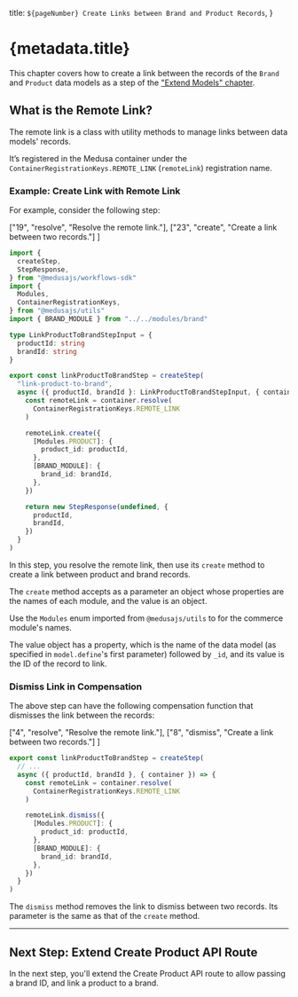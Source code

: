   title: `${pageNumber} Create Links between Brand and Product Records`,
}

# {metadata.title}

<Note title="Example Chapter">

This chapter covers how to create a link between the records of the `Brand` and `Product` data models as a step of the ["Extend Models" chapter](../page.mdx).

</Note>

## What is the Remote Link?

The remote link is a class with utility methods to manage links between data models' records.

It’s registered in the Medusa container under the `ContainerRegistrationKeys.REMOTE_LINK` (`remoteLink`) registration name.

### Example: Create Link with Remote Link

For example, consider the following step:

  ["19", "resolve", "Resolve the remote link."],
  ["23", "create", "Create a link between two records."]
]

```ts highlights={stepHighlights} collapsibleLines="1-10" expandButtonLabel="Show Imports"
import { 
  createStep,
  StepResponse,
} from "@medusajs/workflows-sdk"
import { 
  Modules,
  ContainerRegistrationKeys,
} from "@medusajs/utils"
import { BRAND_MODULE } from "../../modules/brand"

type LinkProductToBrandStepInput = {
  productId: string
  brandId: string
}

export const linkProductToBrandStep = createStep(
  "link-product-to-brand",
  async ({ productId, brandId }: LinkProductToBrandStepInput, { container }) => {
    const remoteLink = container.resolve(
      ContainerRegistrationKeys.REMOTE_LINK
    )

    remoteLink.create({
      [Modules.PRODUCT]: {
        product_id: productId,
      },
      [BRAND_MODULE]: {
        brand_id: brandId,
      },
    })

    return new StepResponse(undefined, {
      productId,
      brandId,
    })
  }
)
```

In this step, you resolve the remote link, then use its `create` method to create a link between product and brand records.

The `create` method accepts as a parameter an object whose properties are the names of each module, and the value is an object.

<Note title="Tip">

Use the `Modules` enum imported from `@medusajs/utils` to for the commerce module's names.

</Note>

The value object has a property, which is the name of the data model (as specified in `model.define`'s first parameter) followed by `_id`, and its value is the ID of the record to link.

### Dismiss Link in Compensation

The above step can have the following compensation function that dismisses the link between the records:

  ["4", "resolve", "Resolve the remote link."],
  ["8", "dismiss", "Create a link between two records."]
]

```ts highlights={compensationHighlights}
export const linkProductToBrandStep = createStep(
  // ...
  async ({ productId, brandId }, { container }) => {
    const remoteLink = container.resolve(
      ContainerRegistrationKeys.REMOTE_LINK
    )

    remoteLink.dismiss({
      [Modules.PRODUCT]: {
        product_id: productId,
      },
      [BRAND_MODULE]: {
        brand_id: brandId,
      },
    })
  }
)
```

The `dismiss` method removes the link to dismiss between two records. Its parameter is the same as that of the `create` method.

---

## Next Step: Extend Create Product API Route

In the next step, you'll extend the Create Product API route to allow passing a brand ID, and link a product to a brand.